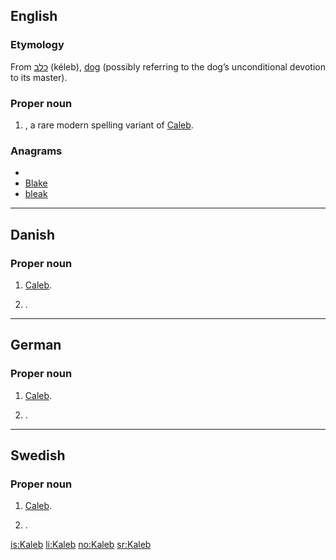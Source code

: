==English==

===Etymology===
From {{etyl|he}} [[כלב]] (kéleb), [[dog]] (possibly referring to the dog’s unconditional devotion to its master).

===Proper noun===
{{en-proper noun}}

# {{given name|male|from=Hebrew}}, a rare modern spelling variant of [[Caleb]].

===Anagrams===
* {{alphagram|abekl}}
* [[Blake#English|Blake]]
* [[bleak#English|bleak]]


----

==Danish==

===Proper noun===
{{infl|da|proper noun}}

# {{biblical character|lang=da}} [[Caleb]].
# {{rare|lang=da}} {{given name|male|lang=da}}.

----

==German==

===Proper noun===
{{infl|de|proper noun}}

# {{biblical character|lang=de}} [[Caleb]].
# {{rare|lang=de}} {{given name|male|lang=de}}.

----

==Swedish==

===Proper noun===
{{infl|sv|proper noun}}

# {{biblical character|lang=sv}} [[Caleb]].
# {{rare|lang=sv}} {{given name|male|lang=sv}}.

[[is:Kaleb]]
[[li:Kaleb]]
[[no:Kaleb]]
[[sr:Kaleb]]